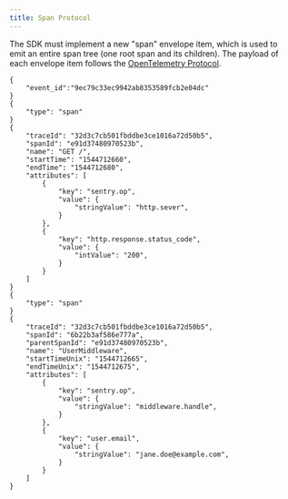 ```yaml
---
title: Span Protocol
---
```


The SDK must implement a new "span" envelope item, which is used to emit an entire span tree (one root span and its children).
The payload of each envelope item follows the [OpenTelemetry Protocol](https://opentelemetry.io/docs/specs/otel/protocol/).

```
{
	"event_id":"9ec79c33ec9942ab8353589fcb2e04dc"
}
{
	"type": "span"
}
{
  	"traceId": "32d3c7cb501fbddbe3ce1016a72d50b5",
  	"spanId": "e91d37480970523b",
  	"name": "GET /",
  	"startTime": "1544712660",
  	"endTime": "1544712680",
  	"attributes": [
		{
			"key": "sentry.op",
	      	"value": {
	        	"stringValue": "http.sever",
	      	}
		},
    	{
	    	"key": "http.response.status_code",
      		"value": {
	      		"intValue": "200",
	    	}
	  	}
  	]
}
{
	"type": "span"
}
{
	"traceId": "32d3c7cb501fbddbe3ce1016a72d50b5",
  	"spanId": "6b22b3af586e777a",
  	"parentSpanId": "e91d37480970523b",
  	"name": "UserMiddleware",
  	"startTimeUnix": "1544712665",
  	"endTimeUnix": "1544712675",
  	"attributes": [
	  	{
	    	"key": "sentry.op",
      		"value": {
	      		"stringValue": "middleware.handle",
	    	}
	  	},
	  	{
	    	"key": "user.email",
      		"value": {
	    		"stringValue": "jane.doe@example.com",
	    	}
	  	}
	]
}
```

